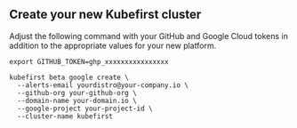 
## Create your new Kubefirst cluster

Adjust the following command with your GitHub and Google Cloud tokens in addition to the appropriate values for your new platform.

```shell
export GITHUB_TOKEN=ghp_xxxxxxxxxxxxxxxx

kubefirst beta google create \
  --alerts-email yourdistro@your-company.io \
  --github-org your-github-org \
  --domain-name your-domain.io \
  --google-project your-project-id \
  --cluster-name kubefirst
```

<CloudflareDNS />
